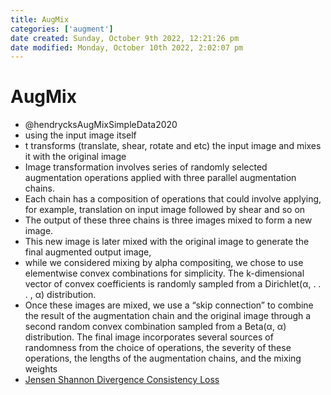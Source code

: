 ```yaml
---
title: AugMix
categories: ['augment']
date created: Sunday, October 9th 2022, 12:21:26 pm
date modified: Monday, October 10th 2022, 2:02:07 pm
---
```


# AugMix
- @hendrycksAugMixSimpleData2020
- using the input image itself
- t transforms (translate, shear, rotate and etc) the input image and mixes it with the original image
- Image transformation involves series of randomly selected augmentation operations applied with three parallel augmentation chains.
- Each chain has a composition of operations that could involve applying, for example, translation on input image followed by shear and so on
- The output of these three chains is three images mixed to form a new image.
- This new image is later mixed with the original image to generate the final augmented output image,
- while we considered mixing by alpha compositing, we chose to use elementwise convex combinations for simplicity. The k-dimensional vector of convex coefficients is randomly sampled from a Dirichlet(α, . . . , α) distribution. 
- Once these images are mixed, we use a “skip connection” to combine the result of the augmentation chain and the original image through a second random convex combination sampled from a Beta(α, α) distribution. The final image incorporates several sources of randomness from the choice of operations, the severity of these operations, the lengths of the augmentation chains, and the mixing weights
- [Jensen Shannon Divergence Consistency Loss](Jensen Shannon Divergence Consistency Loss.qmd)



